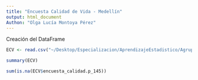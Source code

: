 ```yaml
---
title: "Encuesta Calidad de Vida - Medellín"
output: html_document
Authon: "Olga Lucía Montoya Pérez"
---
```


Creación del DataFrame
```r
ECV <- read.csv("~/Desktop/Especializacion/AprendizajeEstadistico/Agrupamiento/Taller 01/dataSet/encuesta_calidad_vida.csv", header = TRUE, sep=";")
```

```r
summary(ECV)
```
```r
sum(is.na(ECV$encuesta_calidad.p_145))

```

